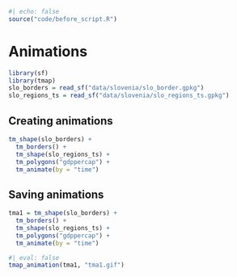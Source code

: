 ```r
#| echo: false
source("code/before_script.R")
```

# Animations {#sec-animations}

<!-- tmap animations are a set of raster graphic images stitched together -->

```r
library(sf)
library(tmap)
slo_borders = read_sf("data/slovenia/slo_border.gpkg")
slo_regions_ts = read_sf("data/slovenia/slo_regions_ts.gpkg")
```

## Creating animations

```r
tm_shape(slo_borders) +
  tm_borders() +
  tm_shape(slo_regions_ts) +
  tm_polygons("gdppercap") +
  tm_animate(by = "time")
```

<!-- fps -->
<!-- , play = "pingpong" -->
<!-- passing other arguments to tm_facets (+ ref) -->

## Saving animations

```r
tma1 = tm_shape(slo_borders) +
  tm_borders() +
  tm_shape(slo_regions_ts) +
  tm_polygons("gdppercap") +
  tm_animate(by = "time")
```

```r
#| eval: false
tmap_animation(tma1, "tma1.gif")
```

<!-- width/height/dpi, scale -->
<!-- also ref to tmap_save -->
